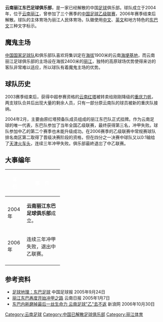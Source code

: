 {{No footnotes|time=2020-10-30T00:32:20+00:00}}
{{Football club infobox |
  clubname = 云南丽江东巴 |
  image    = [[File:YunnanLijiangDongbaFC.jpg|120px]]|
  fullname = 云南丽江东巴足球俱乐部|
  nickname = |
  founded  = 2004年|
  dissolved = 2006年底|
  ground   = [[丽江人民体育场|丽江人民体育场]]<br />[[中国|中国]]-[[云南|云南]]-[[丽江|丽江]]|
  capacity = 20,000|
  chairman = {{Flagicon|CHN}}  |
  manager  = {{Flagicon|CHN}}  |
  league   = [[中国足球乙级联赛|中国足球乙级联赛]] |
  season   = 2006赛季 |
  position = 南区,第二'''/'''季后赛,八强|
  pattern_la1=|pattern_b1=_unknown|pattern_ra1=|
  leftarm1=FFFFFF|body1=FFFFFF|rightarm1=FFFFFF|shorts1=FFFFFF|socks1=FFFFFF|
  pattern_la2=|pattern_b2=_unknown|pattern_ra2=|
  leftarm2=FFFFFF|body2=FFFFFF|rightarm2=FFFFFF|shorts2=FFFFFF|socks2=FFFFFF|
}}

'''云南丽江东巴足球俱乐部'''，是一家已经解散的中国[[足球|足球]]俱乐部。球队成立于2004年，位于[[云南|云南]][[丽江|丽江]]，曾参加了三个赛季的[[中国足球乙级联赛|中国足球乙级联赛]]，2006年赛季结束后解散。球队的主体育场为丽江人民体育场，队徽使用[[中文|中文]]、[[英文|英文]]和地方特色的[[东巴文|东巴文]]三种文字标示。

==魔鬼主场==
[[中国国家足球队|中国国家足球队]]和俱乐部队喜欢将集训定在[[海拔|海拔]]1900米的云南[[海埂基地|海埂基地]]，而云南丽江足球俱乐部的主场设在海拔2400米的[[丽江|丽江]]，独特的高原球场优势使得来访的客队非常难以适应，所以球队有着魔鬼主场的优势。

==球队历史==
2003赛季结束后，获得中超参赛资格的[[云南红塔|云南红塔]]被转卖给刚刚降级的[[重庆力帆|重庆力帆]]，两支球队合并后出现大量的剩余人员，只有一部分原云南队的球员被新的重庆队接纳。

2004年2月，主要由原红塔预备队成员组成的丽江东巴队正式挂牌。作为云南足球的唯一代表，东巴队参加了当年全国乙级联赛，最终获得第三名，冲甲失败。球队参加中乙的第二个赛季也未能升级成功。在2006赛季的乙级联赛中常规赛球队排名南区第二取得了晋级决赛阶段的资格，但在四分之一决赛中球队又以0:1输给了[[天津火车头足球俱乐部|天津火车头]]，连续三年冲甲失败。俱乐部最終退岀了中乙联赛。

==大事编年==
{| width=60%
|- bgcolor=FF0000
!width=10%|<font color="white"> '''年　份'''
!width=50%|<font color="white"> '''事　件'''
|-bgcolor=#F0F0F0
|2004年   
|'''云南丽江东巴足球俱乐部'''成立。
|-bgcolor=#F0F0F0
|2006年   
|连续三年冲甲失败，退出中乙联赛。
|-bgcolor=#F0F0F0
|}

==参考资料==
*[https://web.archive.org/web/20110506153000/http://zuqiuziliao.cn/china/dili_Dongba.htm 足球地理：东巴足球] 中国足球报 2005年9月24日
*[http://sports.sina.com.cn/c/2005-01-07/13061338847.shtml 丽江东巴再度开始冲甲之路]{{Wayback|url=http://sports.sina.com.cn/c/2005-01-07/13061338847.shtml |date=20190626133751 }} 云南日报 2005年1月7日  
*[https://web.archive.org/web/20070928082549/http://www.ynjs.gov.cn/html/2006/10/20061030111600-1.htm 东巴内耗磨掉最后一丝生命力 云南足球"乙"去不返] 新浪网 2006年10月30日

{{fb start}}
{{2006中乙}}
{{fb end}}

[[Category:云南足球|Category:云南足球]]
[[Category:中国已解散足球俱乐部|Category:中国已解散足球俱乐部]]
[[Category:丽江体育|Category:丽江体育]]